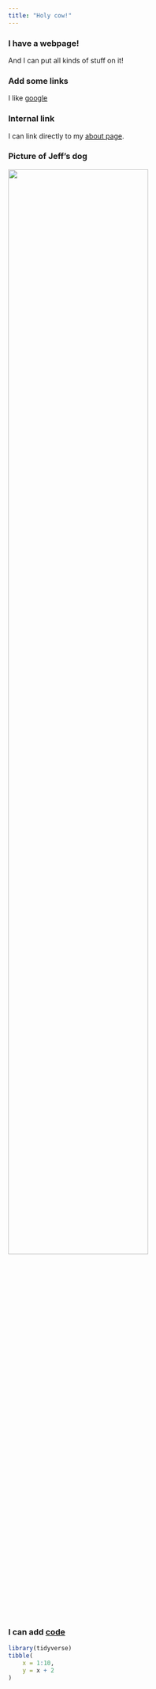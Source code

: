```yaml
---
title: "Holy cow!"
---
```


### I have a webpage!

And I can put all kinds of stuff on it!


### Add some links

I like [google](https://www.google.com)

### Internal link

I can link directly to my [about page](about.html).

### Picture of Jeff's dog

<img src="images/p8105_logo.jpg" style="width:75%">

### I can add [code](code.html)

```r
library(tidyverse)
tibble(
    x = 1:10,
    y = x + 2
)

```


